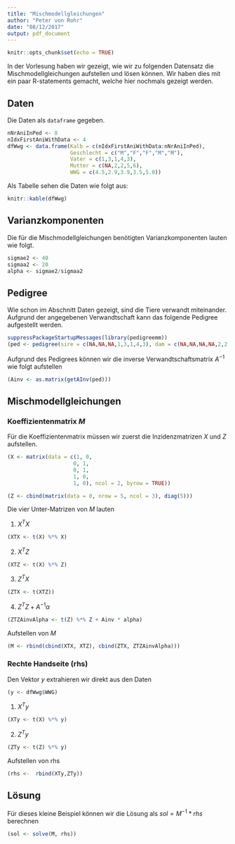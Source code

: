```yaml
---
title: "Mischmodellgleichungen"
author: "Peter von Rohr"
date: "08/12/2017"
output: pdf_document
---
```


```r
knitr::opts_chunk$set(echo = TRUE)
```

In der Vorlesung haben wir gezeigt, wie wir zu folgenden Datensatz die Mischmodellgleichungen aufstellen und lösen können. Wir haben dies mit ein paar R-statements gemacht, welche hier nochmals gezeigt werden.

## Daten
Die Daten als `dataframe` gegeben.

```r
nNrAniInPed <- 8
nIdxFirstAniWithData <- 4
dfWwg <- data.frame(Kalb = c(nIdxFirstAniWithData:nNrAniInPed),
                    Geschlecht = c("M","F","F","M","M"),
                    Vater = c(1,3,1,4,3),
                    Mutter = c(NA,2,2,5,6),
                    WWG = c(4.5,2.9,3.9,3.5,5.0))

```

Als Tabelle sehen die Daten wie folgt aus:

```r
knitr::kable(dfWwg)
```

## Varianzkomponenten
Die für die Mischmodellgleichungen benötigten Varianzkomponenten lauten wie folgt.

```r
sigmae2 <- 40
sigmaa2 <- 20
alpha <- sigmae2/sigmaa2
```


## Pedigree
Wie schon im Abschnitt Daten gezeigt, sind die Tiere verwandt miteinander. Aufgrund der angegebenen Verwandtschaft kann das folgende Pedigree aufgestellt werden.

```r
suppressPackageStartupMessages(library(pedigreemm))
(ped <- pedigree(sire = c(NA,NA,NA,1,3,1,4,3), dam = c(NA,NA,NA,NA,2,2,5,6), label = c(1:8)))
```

Aufgrund des Pedigrees können wir die inverse Verwandtschaftsmatrix $A^{-1}$ wie folgt aufstellen

```r
(Ainv <- as.matrix(getAInv(ped)))
```


## Mischmodellgleichungen
### Koeffizientenmatrix $M$
Für die Koeffizientenmatrix müssen wir zuerst die Inzidenzmatrizen $X$ und $Z$ aufstellen.

```r
(X <- matrix(data = c(1, 0,
                     0, 1,
                     0, 1,
                     1, 0,
                     1, 0), ncol = 2, byrow = TRUE))
```


```r
(Z <- cbind(matrix(data = 0, nrow = 5, ncol = 3), diag(5)))
```

Die vier Unter-Matrizen von $M$ lauten

1. $X^TX$
```r
(XTX <- t(X) %*% X)
```

2. $X^TZ$
```r
(XTZ <- t(X) %*% Z)
```

3. $Z^TX$
```r
(ZTX <- t(XTZ))
```

4. $Z^TZ + A^{-1}\alpha$
```r
(ZTZAinvAlpha <- t(Z) %*% Z + Ainv * alpha)
```

Aufstellen von $M$
```r
(M <- rbind(cbind(XTX, XTZ), cbind(ZTX, ZTZAinvAlpha)))
```

### Rechte Handseite (rhs)
Den Vektor $y$ extrahieren wir direkt aus den Daten

```r
(y <- dfWwg$WWG)
```

1. $X^Ty$
```r
(XTy <- t(X) %*% y)
```

2. $Z^Ty$
```r
(ZTy <- t(Z) %*% y)
```

Aufstellen von rhs

```r
(rhs <-  rbind(XTy,ZTy))
```


## Lösung
Für dieses kleine Beispiel können wir die Lösung als $sol = M^{-1} * rhs$ berechnen

```r
(sol <- solve(M, rhs))
```





